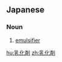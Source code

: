 {{also|乳化劑|乳化剂}}
==Japanese==
{{ja-kanjitab|にゅう|か|ざい|yomi=on}}

===Noun===
{{ja-noun|にゅうかざい}}

# [[emulsifier]]

[[hu:乳化剤]]
[[zh:乳化剤]]
